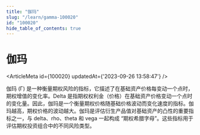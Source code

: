 ```yaml
---
title: "伽玛"
slug: "/learn/gamma-100020"
id: "100020"
hide_table_of_contents: true
---
```



# 伽玛

<ArticleMeta id={100020} updatedAt={'2023-09-26 13:58:47'} />
<div className='border-solid border-b border-t-0 my-4 border-[var(--ifm-color-gray-300)]' />

伽玛 (Γ) 是一种衡量期权风险的指标，它描述了在基础资产价格每变动一个点时，期权增值的变化率。Delta 是指期权权利金（价格）在基础资产价格变动一个点时的变化量。因此，伽玛是一个衡量期权价格随基础价格波动而变化速度的指标。伽玛越高，期权价格的波动越大。伽玛是评估衍生产品值对基础资产的凸性的重要指标之一，与 delta、rho、theta 和 vega 一起构成 “期权希腊字母”。这些指标用于评估期权投资组合中的不同风险类型。
